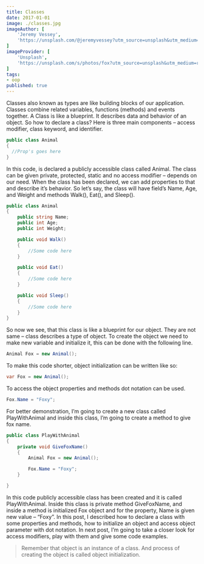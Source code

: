```yaml
---
title: Classes
date: 2017-01-01
image: ./classes.jpg
imageAuthor: [
	'Jeremy Vessey',
	'https://unsplash.com/@jeremyvessey?utm_source=unsplash&utm_medium=referral&utm_content=creditCopyText'
]
imageProvider: [
	'Unsplash',
	'https://unsplash.com/s/photos/fox?utm_source=unsplash&utm_medium=referral&utm_content=creditCopyText'
]
tags:
- oop
published: true
---
```


Classes also known as types are like building blocks of our application. Classes
combine related variables, functions (methods) and events together. A Class is
like a blueprint. It describes data and behavior of an object. So how to declare
a class? Here is three main components – access modifier, class keyword, and
identifier.

```csharp {numberlines: true}
public class Animal
{
  //Prop's goes here
}
```

In this code, is declared a publicly accessible class called Animal. The class
can be given private, protected, static and no access modifier – depends on our
need. When the class has been declared, we can add properties to that and
describe it’s behavior. So let’s say, the class will have field’s Name, Age, and
Weight and methods Walk(), Eat(), and Sleep().

```csharp {numberlines: true}
public class Animal
{
	public string Name;
	public int Age;
	public int Weight;

	public void Walk()
	{
		//Some code here
	}

	public void Eat()
	{
		//Some code here
	}

	public void Sleep()
	{
		//Some code here
	}
}
```

So now we see, that this class is like a blueprint for our object. They are not
same – class describes a type of object. To create the object we need to make
new variable and initialize it, this can be done with the following line.

```csharp
Animal Fox = new Animal();
```

To make this code shorter, object initialization can be written like so:

```csharp
var Fox = new Animal();
```

To access the object properties and methods dot notation can be used.

```csharp
Fox.Name = "Foxy";
```

For better demonstration, I’m going to create a new class called PlayWithAnimal
and inside this class, I’m going to create a method to give fox name.

```csharp {numberlines: true}
public class PlayWithAnimal
{
	private void GiveFoxName()
	{
		Animal Fox = new Animal();

		Fox.Name = "Foxy";
	}

}
```

In this code publicly accessible class has been created and it is called
PlayWithAnimal. Inside this class is private method GiveFoxName, and inside a
method is initialized Fox object and for the property, Name is given new value –
“Foxy”. In this post, I described how to declare a class with some properties
and methods, how to initialize an object and access object parameter with dot
notation. In next post, I’m going to take a closer look for access modifiers,
play with them and give some code examples.

> Remember that object is an instance of a class. And process of creating the
> object is called object initialization.
